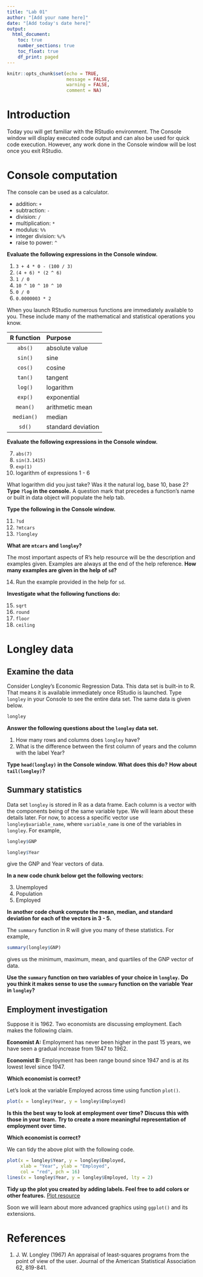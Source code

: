 ```yaml
---
title: "Lab 01"
author: "[Add your name here]"
date: "[Add today's date here]"
output: 
  html_document:
    toc: true
    number_sections: true
    toc_float: true
    df_print: paged
---
```


```r
knitr::opts_chunk$set(echo = TRUE, 
                      message = FALSE, 
                      warning = FALSE,
                      comment = NA)
```

# Introduction

Today you will get familiar with the RStudio environment.
The Console window will display executed code
output and can also be used for quick code execution. However, any work done
in the Console window will be lost once you exit RStudio.

# Console computation

The console can be used as a calculator. 

- addition: `+`
- subtraction: `-`
- division: `/`
- multiplication: `*`
- modulus: `%%`
- integer division: `%/%`
- raise to power: `^`

**Evaluate the following expressions in the Console window.**

1. `3 + 4 * 0 - (100 / 3)`
2. `(4 + 6) * (2 ^ 6)`
3. `1 / 0`
4. `10 ^ 10 ^ 10 ^ 10`
5. `0 / 0`
6. `0.0000003 * 2`

When you launch RStudio numerous functions are immediately available to you. 
These include many of the mathematical and statistical operations you know.

| R function | Purpose            |
|:----------:|:-------------------|
|      `abs()` | absolute value     |
|      `sin()` | sine               |
|      `cos()` | cosine             |
|      `tan()` | tangent            |
|      `log()` | logarithm          |
|      `exp()` | exponential        |
|     `mean()` | arithmetic mean    |
|   `median()` | median             |
|       `sd()` | standard deviation |

**Evaluate the following expressions in the Console window.**

7. `abs(7)`
8. `sin(3.1415)`
9. `exp(1)`
10. logarithm of expressions 1 - 6

What logarithm did you just take? Was it the natural log, base 10, base 2? 
**Type `?log` in the console.** A question mark that precedes a function's
name or built in data object will populate the help tab.

**Type the following in the Console window.**

11. `?sd`
12. `?mtcars`
13. `?longley`

**What are `mtcars` and `longley`?**

The most important aspects of R's help resource will be the description and
examples given. Examples are always at the end of the help reference. 
**How many examples are given in the help of `sd`?**

14. Run the example provided in the help for `sd`.

**Investigate what the following functions do:**

15. `sqrt`
16. `round`
17. `floor`
18. `ceiling`

# Longley data

## Examine the data

Consider Longley's Economic Regression Data. This data set is built-in to R.
That means it is available immediately once RStudio is launched.
Type `longley` in your Console to see the entire data set. The same data is
given below.

```r
longley
```

**Answer the following questions about the `longley` data set.**

1. How many rows and columns does `longley` have?
2. What is the difference between the first column of years and the column
   with the label Year?

**Type `head(longley)` in the Console window. What does this do?** 
**How about `tail(longley)`?**

## Summary statistics

Data set `longley` is stored in R as a data frame. Each column is a
vector with the components being of the same variable type. 
We will learn about these details later.
For now, to access a specific vector use `longley$variable_name`, where
`variable_name` is one of the variables in `longley`. For example,

```r
longley$GNP
```

```r
longley$Year
```

give the GNP and Year vectors of data.

**In a new code chunk below get the following vectors:**

3. Unemployed
4. Population
5. Employed

**In another code chunk compute the mean, median, and standard deviation for**
**each of the vectors in 3 - 5.**

The `summary` function in R will give you many of these statistics. For example,

```r
summary(longley$GNP)
```
gives us the minimum, maximum, mean, and quartiles of the GNP vector of data.

**Use the `summary` function on two variables of your choice in `longley`.**
**Do you think it makes sense to use the `summary` function on the variable**
**Year in `longley`?**

## Employment investigation

Suppose it is 1962. Two economists are discussing employment. Each makes
the following claim.

**Economist A:** Employment has never been higher in the past 15 years, we 
have seen a gradual increase from 1947 to 1962.

**Economist B:** Employment has been range bound since 1947 and is at its 
lowest level since 1947.

**Which economist is correct?**

Let's look at the variable Employed across time using function `plot()`.

```r
plot(x = longley$Year, y = longley$Employed)
```

**Is this the best way to look at employment over time?**
**Discuss this with those in your team.**
**Try to create a more meaningful representation of employment over time.**

**Which economist is correct?**

We can tidy the above plot with the following code.

```r
plot(x = longley$Year, y = longley$Employed, 
     xlab = "Year", ylab = "Employed",
     col = "red", pch = 16)
lines(x = longley$Year, y = longley$Employed, lty = 2)
```

**Tidy up the plot you created by adding labels. Feel free to add colors or**
**other features.** [Plot resource](https://www.statmethods.net/advgraphs/parameters.html)

Soon we will learn about more advanced graphics using `ggplot()` and its
extensions.


# References

1. J. W. Longley (1967) An appraisal of least-squares programs from the point 
of view of the user. Journal of the American Statistical Association 62, 
819-841.
